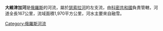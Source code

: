 {{Unreferenced|time=2021-12-15T15:59:35+00:00}}
'''大維津加河'''是[[俄羅斯|俄羅斯]]的河流，屬於[[瑟索拉河|瑟索拉河]]的左支流，由[[科密共和國|科密共和國]]負責管轄，河道全長167公里，流域面積1,970平方公里，河水主要來自融雪。

{{Russia-geo-stub}}
[[Category:俄羅斯河流|Category:俄羅斯河流]]